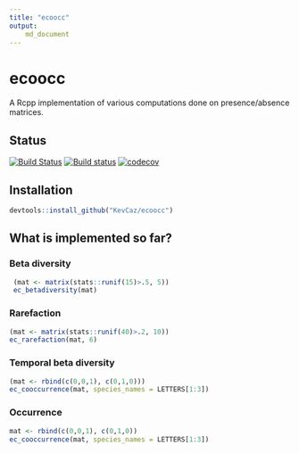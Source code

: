 ```yaml
---
title: "ecoocc"
output:
    md_document
---
```



# ecoocc

A Rcpp implementation of various computations done on presence/absence
matrices.


## Status

[![Build Status](https://travis-ci.org/KevCaz/ecoocc.svg?branch=master)](https://travis-ci.org/KevCaz/ecoocc)
[![Build status](https://ci.appveyor.com/api/projects/status/qeywntin8yma0jb0?svg=true)](https://ci.appveyor.com/project/KevCaz/ecoocc)
[![codecov](https://codecov.io/gh/KevCaz/ecoocc/branch/master/graph/badge.svg)](https://codecov.io/gh/KevCaz/ecoocc)


## Installation

```R
devtools::install_github("KevCaz/ecoocc")
```


## What is implemented so far?

### Beta diversity

```r
 (mat <- matrix(stats::runif(15)>.5, 5))
 ec_betadiversity(mat)
 ```


### Rarefaction

```r
(mat <- matrix(stats::runif(40)>.2, 10))
ec_rarefaction(mat, 6)
 ```


### Temporal beta diversity


```r
(mat <- rbind(c(0,0,1), c(0,1,0)))
ec_cooccurrence(mat, species_names = LETTERS[1:3])
 ```


### Occurrence

```r
mat <- rbind(c(0,0,1), c(0,1,0))
ec_cooccurrence(mat, species_names = LETTERS[1:3])
 ```
